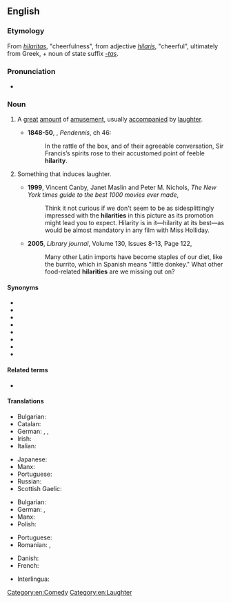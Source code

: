 ==English==

===Etymology===
From {{etyl|la|en}} ''[[hilaritas]]'', "cheerfulness", from adjective ''[[hilaris]]'', "cheerful", ultimately from Greek, + noun of state suffix ''[[-tas]]''.

===Pronunciation===
* {{IPA|en|/hɪˈlæɹɪ.ti/}}

===Noun===
{{en-noun|~}}

# {{lb|en|uncountable}} A [[great]] [[amount]] of [[amusement]], usually [[accompany|accompanied]] by [[laughter]].
#* '''1848-50''', {{w|William Makepeace Thackeray}}, ''Pendennis'', ch 46:
#*: In the rattle of the box, and of their agreeable conversation, Sir Francis’s spirits rose to their accustomed point of feeble '''hilarity'''.
# {{lb|en|countable}} Something that induces laughter.
#* '''1999''', Vincent Canby, Janet Maslin and Peter M. Nichols, ''The New York times guide to the best 1000 movies ever made'',
#*: Think it not curious if we don't seem to be as sidesplittingly impressed with the '''hilarities''' in this picture as its promotion might lead you to expect. Hilarity is in it—hilarity at its best—as would be almost mandatory in any film with Miss Holliday.
#* '''2005''', ''Library journal'', Volume 130, Issues 8-13, Page 122,
#*: Many other Latin imports have become staples of our diet, like the burrito, which in Spanish means "little donkey." What other food-related '''hilarities''' are we missing out on?

====Synonyms====
* {{l|en|cheerfulness}}
* {{l|en|buoyancy}}
* {{l|en|delight}}
* {{l|en|gaiety}}
* {{l|en|glee}}
* {{l|en|jauntiness}}
* {{l|en|merriment}}
* {{l|en|mirth}}

====Related terms====
* {{l|en|hilarious}}

====Translations====
{{trans-top|happiness}}
* Bulgarian: {{t+|bg|веселие|n}}
* Catalan: {{t|ca|hilaritat|f}}
* German: {{t+|de|Fröhlichkeit|f}}, {{t+|de|Ausgelassenheit|f}}, {{t+|de|Heiterkeit|f}}
* Irish: {{t|ga|meidhir|f}}
* Italian: {{t+|it|ilarità|f}}
{{trans-mid}}
* Japanese: {{t|ja|ハピネス|tr=hapinesu}}
* Manx: {{t|gv|ard-ghennalys|m}}
* Portuguese: {{t+|pt|hilaridade|f}}
* Russian: {{t+|ru|весе́лье|n}}
* Scottish Gaelic: {{t|gd|sogan|m}}
{{trans-bottom}}

{{trans-top|something inducing laughter}}
* Bulgarian: {{t+|bg|смешка|f}}
* German: {{t+|de|Komik|f}}, {{t+|de|Witz|m}}
* Manx: {{t|gv|ard-aittys|m}}
* Polish: {{t+|pl|głupawka|f}}
{{trans-mid}}
* Portuguese: {{t+|pt|hilaridade|f}}
* Romanian: {{t|ro|râsete|n-p}}, {{t+|ro|ilaritate|f}}
{{trans-bottom}}

{{checktrans-top}}
* Danish: {{t-check|da|munterhed}}
* French: {{t+check|fr|hilarité|f}}
{{trans-mid}}
* Interlingua: {{t-check|ia|hilaritate}}
{{trans-bottom}}

[[Category:en:Comedy]]
[[Category:en:Laughter]]
